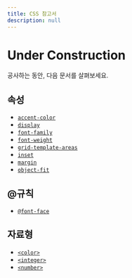 ```yaml
---
title: CSS 참고서
description: null
---
```


# Under Construction

공사하는 동안, 다음 문서를 살펴보세요.

## 속성

- [`accent-color`](./accent-color)
- [`display`](./display)
- [`font-family`](./font-family)
- [`font-weight`](./font-weight)
- [`grid-template-areas`](./grid-template-areas)
- [`inset`](./inset)
- [`margin`](./margin)
- [`object-fit`](./object-fit)

## @규칙

- [`@font-face`](./@font-face)

## 자료형

- [`<color>`](./color_value)
- [`<integer>`](./integer)
- [`<number>`](./number)
